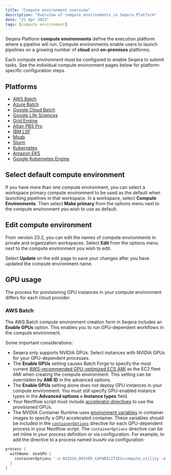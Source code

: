 ```yaml
---
title: "Compute environment overview"
description: "Overview of compute environments in Seqera Platform"
date: "21 Apr 2023"
tags: [compute environment]
---
```


Seqera Platform **compute environments** define the execution platform where a pipeline will run. Compute environments enable users to launch pipelines on a growing number of **cloud** and **on-premises** platforms.

Each compute environment must be configured to enable Seqera to submit tasks. See the individual compute environment pages below for platform-specific configuration steps.

## Platforms

- [AWS Batch](./aws-batch.mdx)
- [Azure Batch](./azure-batch.mdx)
- [Google Cloud Batch](./google-cloud-batch.mdx)
- [Google Life Sciences](./google-cloud-lifesciences.mdx)
- [Grid Engine](./hpc.mdx)
- [Altair PBS Pro](./hpc.mdx)
- [IBM LSF](./hpc.mdx)
- [Moab](./hpc.mdx)
- [Slurm](./hpc.mdx)
- [Kubernetes](./k8s.mdx)
- [Amazon EKS](./eks.mdx)
- [Google Kubernetes Engine](./gke.mdx)

## Select default compute environment

If you have more than one compute environment, you can select a workspace primary compute environment to be used as the default when launching pipelines in that workspace. In a workspace, select **Compute Environments**. Then select **Make primary** from the options menu next to the compute environment you wish to use as default.

## Edit compute environment

From version 23.2, you can edit the names of compute environments in private and organization workspaces. Select **Edit** from the options menu next to the compute environment you wish to edit.

Select **Update** on the edit page to save your changes after you have updated the compute environment name.

## GPU usage

The process for provisioning GPU instances in your compute environment differs for each cloud provider.

### AWS Batch

The AWS Batch compute environment creation form in Seqera includes an **Enable GPUs** option. This enables you to run GPU-dependent workflows in the compute environment.

Some important considerations:

- Seqera only supports NVIDIA GPUs. Select instances with NVIDIA GPUs for your GPU-dependent processes.
- The **Enable GPUs** setting causes Batch Forge to specify the most current [AWS-recommended GPU-optimized ECS AMI](https://docs.aws.amazon.com/AmazonECS/latest/developerguide/ecs-optimized_AMI.html) as the EC2 fleet AMI when creating the compute environment. This setting can be overridden by **AMI ID** in the advanced options.
- The **Enable GPUs** setting alone does not deploy GPU instances in your compute environment. You must still specify GPU-enabled instance types in the **Advanced options > Instance types** field.
- Your Nextflow script must include [accelerator directives](https://www.nextflow.io/docs/latest/process.html?highlight=accelerator#accelerator) to use the provisioned GPUs.
- The NVIDIA Container Runtime uses [environment variables](https://github.com/NVIDIA/nvidia-container-runtime#environment-variables-oci-spec) in container images to specify a GPU accelerated container. These variables should be included in the [`containerOptions`](https://www.nextflow.io/docs/latest/process.html#process-containeroptions) directive for each GPU-dependent process in your Nextflow script. The `containerOptions` directive can be set inline in your process definition or via configuration. For example, to add the directive to a process named `UseGPU` via configuration:

```groovy
process {
  withName: UseGPU {
    containerOptions '-e NVIDIA_DRIVER_CAPABILITIES=compute,utility -e NVIDIA_VISIBLE_DEVICES=all'
  }
}
```
